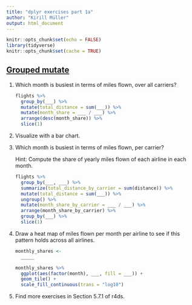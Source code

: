 ```yaml
---
title: "dplyr exercises part 1a"
author: "Kirill Müller"
output: html_document
---
```


```r
knitr::opts_chunk$set(echo = FALSE)
library(tidyverse)
knitr::opts_chunk$set(cache = TRUE)
```



## [Grouped mutate](window.html)

1. Which month is busiest in terms of miles flown, over all carriers?

    ```r
    flights %>%
      group_by(___) %>%
      mutate(total_distance = sum(___)) %>%
      mutate(month_share = ___ / ___) %>% 
      arrange(desc(month_share)) %>%
      slice(1)
    ```

1. Visualize with a bar chart.

1. Which month is busiest in terms of miles flown, per carrier?

    Hint: Compute the share of yearly miles flown of each airline in each month.

    ```r
    flights %>%
      group_by(___, ___) %>%
      summarize(total_distance_by_carrier = sum(distance)) %>%
      mutate(total_distance = sum(___)) %>%
      ungroup() %>%
      mutate(month_share_by_carrier = ___ / ___) %>% 
      arrange(month_share_by_carrier) %>% 
      group_by(___) %>%
      slice(1)
    ```
    
1. Draw a heat map of miles flown per month per airline to see if this pattern holds across all airlines.

    ```r
    monthly_shares <-
      _____
    
    monthly_shares %>%
      ggplot(aes(factor(month), ___, fill = ___)) +
      geom_tile() +
      scale_fill_continuous(trans = "log10")
    ```

1. Find more exercises in Section 5.7.1 of r4ds.
